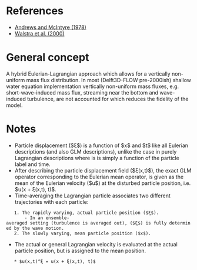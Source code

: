 = References =
* [[Andrews and McIntyre (1978)]]
* [[Walstra et al. (2000)]]

= General concept =
A hybrid Eulerian-Lagrangian approach which allows for a vertically non-uniform mass flux distribution. In most (Delft3D-FLOW pre-2000ish) shallow water equation implementation vertically non-uniform mass fluxes, e.g. short-wave-induced mass flux, streaming near the bottom and wave-induced turbulence, are not accounted for which reduces the fidelity of the model.

= Notes =
* Particle displacement ($ξ$) is a function of $x$ and $t$ like all Eulerian descriptions (and also GLM descriptions), unlike the case in purely Lagrangian descriptions where is is simply a function of the particle label and time.
* After describing the particle displacement field ($ξ(x,t)$), the exact GLM operator corresponding to the Eulerian mean operator, is given as the mean of the Eulerian velocity ($u$) at the disturbed particle position, i.e. $u(x + ξ(x,t), t)$.
* Time-averaging the Lagrangian particle associates two different trajectories with each particle:
	1. The rapidly varying, actual particle position ($ξ$).
		- In an ensemble-averaged setting (turbulence is averaged out), ($ξ$) is fully determined by the wave motion.
	2. The slowly varying, mean particle position ($x$).
* The actual or general Lagrangian velocity is evaluated at the actual particle position, but is assigned to the mean position.
	* $u(x,t)^ξ = u(x + ξ(x,t), t)$
